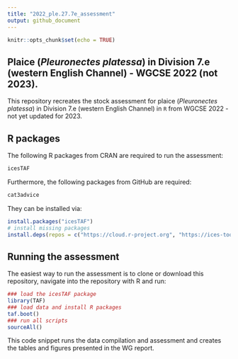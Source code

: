 ```yaml
---
title: "2022_ple.27.7e_assessment"
output: github_document
---
```


```r
knitr::opts_chunk$set(echo = TRUE)
```

## Plaice (_Pleuronectes platessa_) in Division 7.e (western English Channel) - WGCSE 2022 (not 2023).

This repository recreates the stock assessment for plaice (_Pleuronectes platessa_) in Division 7.e (western English Channel) in `R` from WGCSE 2022 - not yet updated for 2023.

## R packages

The following R packages from CRAN are required to run the assessment:

```r
icesTAF
```

Furthermore, the following packages from GitHub are required:
```r
cat3advice
```

They can be installed via:
```r
install.packages("icesTAF")
# install missing packages
install.deps(repos = c("https://cloud.r-project.org", "https://ices-tools-prod.r-universe.dev"))
```

## Running the assessment

The easiest way to run the assessment is to clone or download this repository, navigate into the repository with R and run:
```r
### load the icesTAF package
library(TAF)
### load data and install R packages
taf.boot()
### run all scripts
sourceAll()
```

This code snippet runs the data compilation and assessment and creates the tables and figures presented in the WG report.
